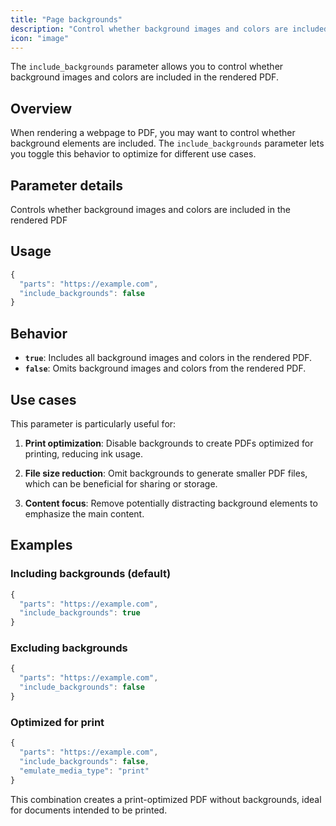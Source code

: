 ```yaml
---
title: "Page backgrounds"
description: "Control whether background images and colors are included in the rendered PDF"
icon: "image"
---
```


The `include_backgrounds` parameter allows you to control whether background images and colors are included in the rendered PDF.

## Overview

When rendering a webpage to PDF, you may want to control whether background elements are included. The `include_backgrounds` parameter lets you toggle this behavior to optimize for different use cases.

## Parameter details

<ResponseField name="include_backgrounds" type="boolean" default={true}>
  Controls whether background images and colors are included in the rendered PDF
</ResponseField>

## Usage

```javascript
{
  "parts": "https://example.com",
  "include_backgrounds": false
}
```

## Behavior

- **`true`**: Includes all background images and colors in the rendered PDF.
- **`false`**: Omits background images and colors from the rendered PDF.

## Use cases

This parameter is particularly useful for:

1. **Print optimization**: Disable backgrounds to create PDFs optimized for printing, reducing ink usage.

2. **File size reduction**: Omit backgrounds to generate smaller PDF files, which can be beneficial for sharing or storage.

3. **Content focus**: Remove potentially distracting background elements to emphasize the main content.

## Examples

### Including backgrounds (default)

```javascript
{
  "parts": "https://example.com",
  "include_backgrounds": true
}
```

### Excluding backgrounds

```javascript
{
  "parts": "https://example.com",
  "include_backgrounds": false
}
```

### Optimized for print

```javascript
{
  "parts": "https://example.com",
  "include_backgrounds": false,
  "emulate_media_type": "print"
}
```

This combination creates a print-optimized PDF without backgrounds, ideal for documents intended to be printed. 